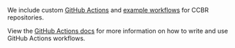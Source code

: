 
We include custom [GitHub Actions](actions.qmd) and [example workflows](examples.qmd)
for CCBR repositories.

View the [GitHub Actions docs](https://docs.github.com/en/actions) for more
information on how to write and use GitHub Actions workflows.
